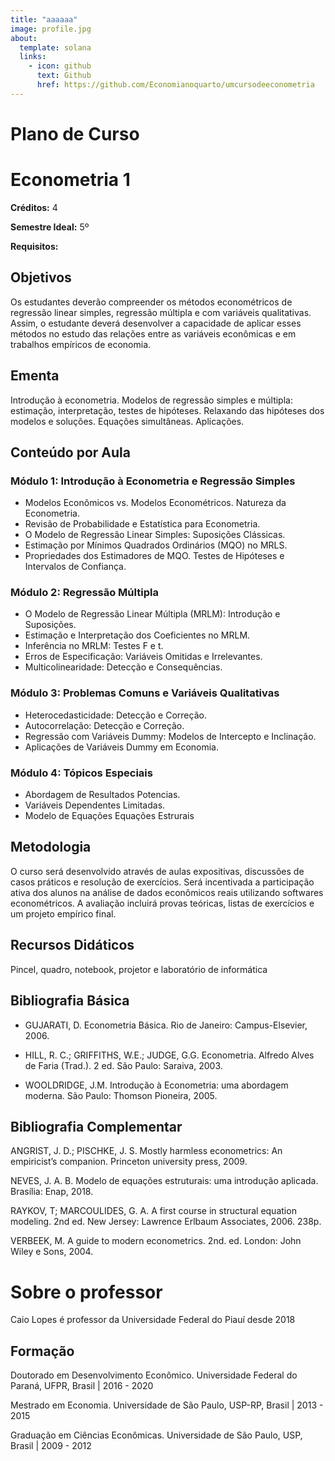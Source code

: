 ```yaml
---
title: "aaaaaa"
image: profile.jpg
about: 
  template: solana
  links:
    - icon: github
      text: Github
      href: https://github.com/Economianoquarto/umcursodeeconometria
---
```


# Plano de Curso

# Econometria 1

**Créditos:** 4

**Semestre Ideal:** 5º

**Requisitos:**

## Objetivos

Os estudantes deverão compreender os métodos econométricos de regressão linear simples, regressão múltipla e com variáveis qualitativas. Assim, o estudante deverá desenvolver a capacidade de aplicar esses métodos no estudo das relações entre as variáveis econômicas e em trabalhos empíricos de economia.

## Ementa

Introdução à econometria. Modelos de regressão simples e múltipla: estimação, interpretação, testes de hipóteses. Relaxando das hipóteses dos modelos e soluções. Equações simultâneas. Aplicações.

## Conteúdo por Aula

### Módulo 1: Introdução à Econometria e Regressão Simples

-   Modelos Econômicos vs. Modelos Econométricos. Natureza da Econometria.
-   Revisão de Probabilidade e Estatística para Econometria.
-   O Modelo de Regressão Linear Simples: Suposições Clássicas.
-   Estimação por Mínimos Quadrados Ordinários (MQO) no MRLS.
-   Propriedades dos Estimadores de MQO. Testes de Hipóteses e Intervalos de Confiança.

### Módulo 2: Regressão Múltipla

-   O Modelo de Regressão Linear Múltipla (MRLM): Introdução e Suposições.
-   Estimação e Interpretação dos Coeficientes no MRLM.
-   Inferência no MRLM: Testes F e t.
-   Erros de Especificação: Variáveis Omitidas e Irrelevantes.
-   Multicolinearidade: Detecção e Consequências.

### Módulo 3: Problemas Comuns e Variáveis Qualitativas

-   Heterocedasticidade: Detecção e Correção.
-   Autocorrelação: Detecção e Correção.
-   Regressão com Variáveis Dummy: Modelos de Intercepto e Inclinação.
-   Aplicações de Variáveis Dummy em Economia.

### Módulo 4: Tópicos Especiais

-   Abordagem de Resultados Potencias.
-   Variáveis Dependentes Limitadas.
-   Modelo de Equações Equações Estrurais

## Metodologia

O curso será desenvolvido através de aulas expositivas, discussões de casos práticos e resolução de exercícios. Será incentivada a participação ativa dos alunos na análise de dados econômicos reais utilizando softwares econométricos. A avaliação incluirá provas teóricas, listas de exercícios e um projeto empírico final.

## Recursos Didáticos

Pincel, quadro, notebook, projetor e laboratório de informática

## Bibliografia Básica

-   GUJARATI, D. Econometria Básica. Rio de Janeiro: Campus-Elsevier, 2006.

-   HILL, R. C.; GRIFFITHS, W.E.; JUDGE, G.G. Econometria. Alfredo Alves de Faria (Trad.). 2 ed. São Paulo: Saraiva, 2003.

-   WOOLDRIDGE, J.M. Introdução à Econometria: uma abordagem moderna. São Paulo: Thomson Pioneira, 2005.

## Bibliografia Complementar

ANGRIST, J. D.; PISCHKE, J. S. Mostly harmless econometrics: An empiricist's companion. Princeton university press, 2009.

NEVES, J. A. B. Modelo de equações estruturais: uma introdução aplicada. Brasília: Enap, 2018.

RAYKOV, T; MARCOULIDES, G. A. A first course in structural equation modeling. 2nd ed. New Jersey: Lawrence Erlbaum Associates, 2006. 238p.

VERBEEK, M. A guide to modern econometrics. 2nd. ed. London: John Wiley e Sons, 2004.

# Sobre o professor

Caio Lopes é professor da Universidade Federal do Piauí desde 2018

## Formação

Doutorado em Desenvolvimento Econômico. Universidade Federal do Paraná, UFPR, Brasil \| 2016 - 2020

Mestrado em Economia. Universidade de São Paulo, USP-RP, Brasil \| 2013 - 2015

Graduação em Ciências Econômicas. Universidade de São Paulo, USP, Brasil \| 2009 - 2012
